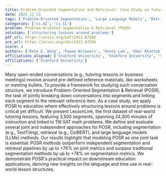```yaml
---
title: Problem-Oriented Segmentation and Retrieval: Case Study on Tutoring Conversations
date: 2024_11_13
tags: ['Problem-Oriented Segmentation', 'Large Language Models', 'Retrieval Approaches', 'Tutoring Conversations', 'Conversation Structure', 'Education Applications', 'Retrieval', 'LessonLink Dataset', 'Segmentation Approaches']
categories: ['cs.AI', 'cs.CL']
problem: Problem-Oriented Segmentation & Retrieval (POSR)
solution: ['structuring lessons around problems']
pdf_url: https://arxiv.org/pdf/2411.07598
arx_url: https://arxiv.org/abs/2411.07598
score: 4
authors: ['Rose E. Wang', 'Pawan Wirawarn', 'Kenny Lam', 'Omar Khattab', 'Dorottya Demszky']
affiliations_aligned: ['Stanford University', 'Stanford University', 'Stanford University', 'Stanford University', 'Stanford University']
affiliations: ['Stanford University']
---
```



Many open-ended conversations (e.g., tutoring lessons or business meetings) revolve around pre-defined reference materials, like worksheets or meeting bullets. To provide a framework for studying such conversation structure, we introduce Problem-Oriented Segmentation & Retrieval (POSR), the task of jointly breaking down conversations into segments and linking each segment to the relevant reference item. As a case study, we apply POSR to education where effectively structuring lessons around problems is critical yet difficult. We present LessonLink, the first dataset of real-world tutoring lessons, featuring 3,500 segments, spanning 24,300 minutes of instruction and linked to 116 SAT math problems. We define and evaluate several joint and independent approaches for POSR, including segmentation (e.g., TextTiling), retrieval (e.g., ColBERT), and large language models (LLMs) methods. Our results highlight that modeling POSR as one joint task is essential: POSR methods outperform independent segmentation and retrieval pipelines by up to +76% on joint metrics and surpass traditional segmentation methods by up to +78% on segmentation metrics. We demonstrate POSR's practical impact on downstream education applications, deriving new insights on the language and time use in real-world lesson structures.